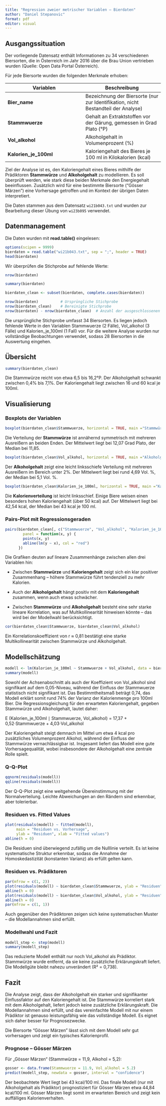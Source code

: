 ```yaml
---
title: "Regression zweier metrischer Variablen – Bierdaten"
author: "Daniel Stepanovic"
format: pdf
editor: visual
---
```


## Ausgangssituation

Der vorliegende Datensatz enthält Informationen zu 34 verschiedenen Biersorten, die in Österreich im Jahr 2016 über die Brau Union vertrieben wurden (Quelle: Open Data Portal Österreich).

Für jede Biersorte wurden die folgenden Merkmale erhoben:

| Variablen | Beschreibung |
|----|----|
| **Bier_name** | Bezeichnung der Biersorte (nur zur Identifikation, nicht Bestandteil der Analyse) |
| **Stammwuerze** | Gehalt an Extraktstoffen vor der Gärung, gemessen in Grad Plato (°P) |
| **Vol_alkohol** | Alkoholgehalt in Volumenprozent (%) |
| **Kalorien_je_100ml** | Kaloriengehalt des Bieres je 100 ml in Kilokalorien (kcal) |

Ziel der Analyse ist es, den Kaloriengehalt eines Bieres mithilfe der Prädiktoren **Stammwürze** und **Alkoholgehalt** zu modellieren. Es soll überprüft werden, wie stark diese beiden Merkmale den Energiegehalt beeinflussen. Zusätzlich wird für eine bestimmte Biersorte ("Gösser Märzen") eine Vorhersage getroffen und im Kontext der übrigen Daten interpretiert.

Die Daten stammen aus dem Datensatz `wi21b043.txt` und wurden zur Bearbeitung dieser Übung von `wi23b095` verwendet.

## Datenmanagement

Die Daten wurden mit **read.table()** eingelesen:

```r
options(scipen = 9999)
bierdaten = read.table("wi21b043.txt", sep = ";", header = TRUE)
head(bierdaten)
```

Wir überprüfen die Stichprobe auf fehlende Werte:

```r
nrow(bierdaten)
```

```r
summary(bierdaten)
```

```r
bierdaten_clean <- subset(bierdaten, complete.cases(bierdaten))
```

```r
nrow(bierdaten)          # Ursprüngliche Stichprobe
nrow(bierdaten_clean)    # Bereinigte Stichprobe
nrow(bierdaten) - nrow(bierdaten_clean)  # Anzahl der ausgeschlossenen Beobachtungen
```

Die ursprüngliche Stichprobe umfasst 34 Biersorten. Es liegen jedoch fehlende Werte in den Variablen Stammwuerze (2 Fälle), Vol_alkohol (3 Fälle) und Kalorien_je_100ml (1 Fall) vor. Für die weitere Analyse wurden nur vollständige Beobachtungen verwendet, sodass 28 Biersorten in die Auswertung eingehen.

## Übersicht

```r
summary(bierdaten_clean)
```

Die Stammwürze reicht von etwa 6,5 bis 16,2°P. Der Alkoholgehalt schwankt zwischen 0,4% bis 7,1%. Der Kaloriengehalt liegt zwischen 16 und 60 kcal je 100ml.

## Visualisierung

### Boxplots der Variablen

```r
boxplot(bierdaten_clean$Stammwuerze, horizontal = TRUE, main ="Stammwürze")
```

Die Verteilung der **Stammwürze** ist annähernd symmetrisch mit mehreren Ausreißern an beiden Enden. Der Mittelwert liegt bei 12,07 Grad Plato, der Median bei 11,85.

```r
boxplot(bierdaten_clean$Vol_alkohol, horizontal = TRUE, main ="Alkoholgehalt")
```

Der **Alkoholgehalt** zeigt eine leicht linksschiefe Verteilung mit mehreren Ausreißern im Bereich unter 2%. Der Mittelwert liegt bei rund 4,69 Vol. %, der Median bei 5,1 Vol. %.

```r
boxplot(bierdaten_clean$Kalorien_je_100ml, horizontal = TRUE, main ="Kalorien")
```

Die **Kalorienverteilung** ist leicht linksschief. Einige Biere weisen einen besonders hohen Kaloriengehalt (über 50 kcal) auf. Der Mittelwert liegt bei 42,54 kcal, der Median bei 43 kcal je 100 ml.

### Pairs-Plot mit Regressionsgeraden

```r
pairs(bierdaten_clean[, c("Stammwuerze", "Vol_alkohol", "Kalorien_je_100ml")],
        panel = function(x, y) {
        points(x, y)
        abline(lm(y ~ x), col = "red")
      })
```

Die Grafiken deuten auf lineare Zusammenhänge zwischen allen drei Variablen hin:

-   Zwischen **Stammwürze** und **Kaloriengehalt** zeigt sich ein klar positiver Zusammenhang – höhere Stammwürze führt tendenziell zu mehr Kalorien.

-   Auch der **Alkoholgehalt** hängt positiv mit dem **Kaloriengehalt** zusammen, wenn auch etwas schwächer.

-   Zwischen **Stammwürze** und **Alkoholgehalt** besteht eine sehr starke lineare Korrelation, was auf Multikollinearität hinweisen könnte – das wird bei der Modellwahl berücksichtigt.

```r
cor(bierdaten_clean$Stammwuerze, bierdaten_clean$Vol_alkohol)
```

Ein Korrelationskoeffizient von r ≈ 0,81 bestätigt eine starke Multikollinearität zwischen Stammwürze und Alkoholgehalt.

## Modellschätzung

```r
modell <- lm(Kalorien_je_100ml ~ Stammwuerze + Vol_alkohol, data = bierdaten_clean)
summary(modell)
```

Sowohl der Achsenabschnitt als auch der Koeffizient von Vol_alkohol sind signifikant auf dem 0,05-Niveau, während der Einfluss der Stammwuerze statistisch nicht signifikant ist. Das Bestimmtheitsmaß beträgt 0,74, das Modell erklärt somit rund 74% der Varianz der Kalorienmenge pro 100ml Bier. Die Regressionsgleichung für den erwarteten Kaloriengehalt, gegeben Stammwürze und Alkoholgehalt, lautet daher:

E (Kalorien_je_100ml ∣ Stammwuerze, Vol_alkohol) = 17,37 + 0,52⋅Stammwuerze + 4,03⋅Vol_alkohol

Der Kaloriengehalt steigt demnach im Mittel um etwa 4 kcal pro zusätzliches Volumenprozent Alkohol, während der Einfluss der Stammwürze vernachlässigbar ist. Insgesamt liefert das Modell eine gute Vorhersagequalität, wobei insbesondere der Alkoholgehalt eine zentrale Rolle spielt.

### Q-Q-Plot

```r
qqnorm(residuals(modell))
qqline(residuals(modell))
```

Der Q-Q-Plot zeigt eine weitgehende Übereinstimmung mit der Normalverteilung. Leichte Abweichungen an den Rändern sind erkennbar, aber tolerierbar.

### Residuen vs. Fitted Values

```r
plot(residuals(modell) ~ fitted(modell),
     main = "Residuen vs. Vorhersage",
     ylab = "Residuen", xlab = "Fitted values")
abline(h = 0)
```

Die Residuen sind überwiegend zufällig um die Nulllinie verteilt. Es ist keine systematische Struktur erkennbar, sodass die Annahme der Homoskedastizität (konstanten Varianz) als erfüllt gelten kann.

### Residuen vs. Prädiktoren

```r
par(mfrow = c(1, 2))
plot(residuals(modell) ~ bierdaten_clean$Stammwuerze, ylab = "Residuen", xlab = "Stammwürze")
abline(h = 0)
plot(residuals(modell) ~ bierdaten_clean$Vol_alkohol, ylab = "Residuen", xlab = "Alkoholgehalt")
abline(h = 0)
par(mfrow = c(1, 1))
```

Auch gegenüber den Prädiktoren zeigen sich keine systematischen Muster – die Modellannahmen sind erfüllt.

### Modellwahl und Fazit

```r
modell_step <- step(modell)
summary(modell_step)
```

Das reduzierte Modell enthält nur noch Vol_alkohol als Prädiktor. Stammwürze wurde entfernt, da sie keine zusätzliche Erklärungskraft liefert. Die Modellgüte bleibt nahezu unverändert (R² = 0,738).

## Fazit

Die Analyse zeigt, dass der Alkoholgehalt ein starker und signifikanter Einflussfaktor auf den Kaloriengehalt ist. Die Stammwürze korreliert stark mit dem Alkoholgehalt, liefert jedoch keine zusätzliche Erklärungskraft. Die Modellannahmen sind erfüllt, und das vereinfachte Modell mit nur einem Prädiktor ist genauso leistungsfähig wie das vollständige Modell. Es eignet sich daher besser für Prognosezwecke.

Die Biersorte "Gösser Märzen" lässt sich mit dem Modell sehr gut vorhersagen und zeigt ein typisches Kalorienprofil.

### Prognose – Gösser Märzen

Für „Gösser Märzen“ (Stammwürze = 11,9, Alkohol = 5,2):

```r
gosser <- data.frame(Stammwuerze = 11.9, Vol_alkohol = 5.2)
predict(modell_step, newdata = gosser, interval = "confidence")
```

Der beobachtete Wert liegt bei 43 kcal/100 ml. Das finale Modell (nur mit Alkoholgehalt als Prädiktor) prognostiziert für Gösser Märzen etwa 44,84 kcal/100 ml. Gösser Märzen liegt somit im erwarteten Bereich und zeigt kein auffälliges Kalorienverhalten.
